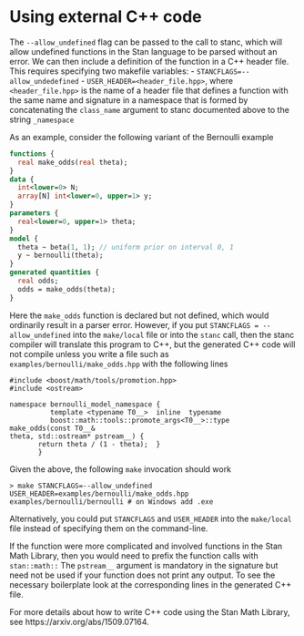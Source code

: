 # Using external C++ code {#using-external-cpp-code}

The `--allow_undefined` flag can be passed to the call to stanc,
which will allow undefined functions in the Stan language to be parsed
without an error. We can then include a definition of the function in
a C++ header file.
This requires specifying two makefile variables:
- `STANCFLAGS=--allow_undedefined`
- `USER_HEADER=<header_file.hpp>`, where `<header_file.hpp>` is the name of a header file that
defines a function with the same name and signature in a namespace
that is formed by concatenating the `class_name` argument to
stanc documented above to the string `_namespace`


As an example, consider the following variant of the Bernoulli example

```stan
functions {
  real make_odds(real theta);
}
data {
  int<lower=0> N;
  array[N] int<lower=0, upper=1> y;
}
parameters {
  real<lower=0, upper=1> theta;
}
model {
  theta ~ beta(1, 1); // uniform prior on interval 0, 1
  y ~ bernoulli(theta);
}
generated quantities {
  real odds;
  odds = make_odds(theta);
}
```
Here the `make_odds` function is declared but not defined, which
would ordinarily result in a parser error. However, if you put
`STANCFLAGS = --allow_undefined` into the `make/local` file
or into the `stanc` call, then the stanc compiler will translate
this program to C++, but the generated C++ code will not compile
unless you write a file
such as `examples/bernoulli/make_odds.hpp` with the following lines
```
#include <boost/math/tools/promotion.hpp>
#include <ostream>

namespace bernoulli_model_namespace {
          template <typename T0__>  inline  typename
          boost::math::tools::promote_args<T0__>::type  make_odds(const T0__&
theta, std::ostream* pstream__) {
       return theta / (1 - theta);  }
       }
```
Given the above, the following `make` invocation should work
```
> make STANCFLAGS=--allow_undefined USER_HEADER=examples/bernoulli/make_odds.hpp examples/bernoulli/bernoulli # on Windows add .exe
```
Alternatively, you could put `STANCFLAGS` and `USER_HEADER` into the
`make/local` file instead of specifying them on the command-line.

If the function were more complicated and involved functions in the
Stan Math Library, then you would need to prefix the function calls
with `stan::math::`  The `pstream__` argument is mandatory
in the signature but need not be used if your function does not print
any output. To see the necessary boilerplate look at the corresponding
lines in the generated C++ file.

For more details about how to write C++ code using the Stan Math
Library, see https://arxiv.org/abs/1509.07164.
